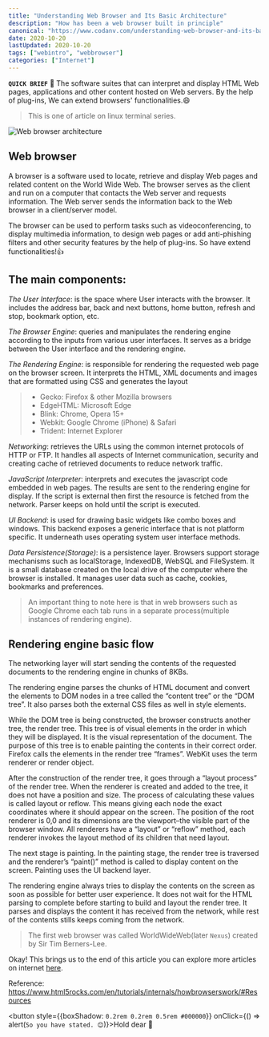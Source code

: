 ```yaml
---
title: "Understanding Web Browser and Its Basic Architecture"
description: "How has been a web browser built in principle"
canonical: "https://www.codanv.com/understanding-web-browser-and-its-basic-architecture/"
date: 2020-10-20
lastUpdated: 2020-10-20
tags: ["webintro", "webbrowser"]
categories: ["Internet"]
---
```


**`QUICK BRIEF`** 🔹 The software suites that can interpret and display HTML Web pages, applications and other content hosted on Web servers. By the help of plug-ins, We can extend browsers' functionalities.😄

> This is one of article on linux terminal series.

![Web browser architecture](./web-browser-architecture.png)

## Web browser

A browser is a software used to locate, retrieve and display Web pages and related content on the World Wide Web.  The browser serves as the client and run on a computer that contacts the Web server and requests information. The Web server sends the information back to the Web browser in a client/server model.

The browser can be used to perform tasks such as videoconferencing, to display multimedia information, to design web pages or add anti-phishing filters and other security features by the help of plug-ins. So have extend functionalities!👍

## The main components:

*The User Interface*: is the space where User interacts with the browser. It includes the address bar, back and next buttons, home button, refresh and stop, bookmark option, etc. 

*The Browser Engine*: queries and manipulates the rendering engine according to the inputs from various user interfaces. It serves as a bridge between the User interface and the rendering engine. 

*The Rendering Engine*: is responsible for rendering the requested web page on the browser screen. It interprets the HTML, XML documents and images that are formatted using CSS and generates the layout

> * Gecko: Firefox & other Mozilla browsers
> * EdgeHTML: Microsoft Edge  
> * Blink: Chrome, Opera 15+ 
> * Webkit: Google Chrome (iPhone) & Safari
> * Trident: Internet Explorer

*Networking*: retrieves the URLs using the common internet protocols of HTTP or FTP. It handles all aspects of Internet communication, security and creating cache of retrieved documents to reduce network traffic.

*JavaScript Interpreter*: interprets and executes the javascript code embedded in web pages. The results are sent to the rendering engine for display. If the script is external then first the resource is fetched from the network. Parser keeps on hold until the script is executed.

*UI Backend*: is used for drawing basic widgets like combo boxes and windows. This backend exposes a generic interface that is not platform specific. It underneath uses operating system user interface methods.

*Data Persistence(Storage)*: is a persistence layer. Browsers support storage mechanisms such as localStorage, IndexedDB, WebSQL and FileSystem. It is a small database created on the local drive of the computer where the browser is installed. It manages user data such as cache, cookies, bookmarks and preferences.

> An important thing to note here is that in web browsers such as Google Chrome each tab runs in a separate process(multiple instances of rendering engine).

## Rendering engine basic flow

The networking layer will start sending the contents of the requested documents to the rendering engine in chunks of 8KBs.

The rendering engine parses the chunks of HTML document and convert the elements to DOM nodes in a tree called the “content tree” or the “DOM tree”. It also parses both the external CSS files as well in style elements.

While the DOM tree is being constructed, the browser constructs another tree, the render tree. This tree is of visual elements in the order in which they will be displayed. It is the visual representation of the document. The purpose of this tree is to enable painting the contents in their correct order. Firefox calls the elements in the render tree “frames”. WebKit uses the term renderer or render object.

After the construction of the render tree, it goes through a “layout process” of the render tree. When the renderer is created and added to the tree, it does not have a position and size. The process of calculating these values is called layout or reflow. This means giving each node the exact coordinates where it should appear on the screen. The position of the root renderer is 0,0 and its dimensions are the viewport–the visible part of the browser window. All renderers have a “layout” or “reflow” method, each renderer invokes the layout method of its children that need layout.

The next stage is painting. In the painting stage, the render tree is traversed and the renderer’s “paint()” method is called to display content on the screen. Painting uses the UI backend layer.

The rendering engine always tries to display the contents on the screen as soon as possible for better user experience. It does not wait for the HTML parsing to complete before starting to build and layout the render tree. It parses and displays the content it has received from the network, while rest of the contents stills keeps coming from the network.

> The first web browser was called WorldWideWeb(later `Nexus`) created by Sir Tim Berners-Lee.

Okay! This brings us to the end of this article you can explore more articles on internet [here](/categories/internet).

Reference: https://www.html5rocks.com/en/tutorials/internals/howbrowserswork/#Resources

<button style={{boxShadow: `0.2rem 0.2rem 0.5rem #000000`}} onClick={() => alert(`So you have stated. 😊`)}>Hold dear 💛</button>

